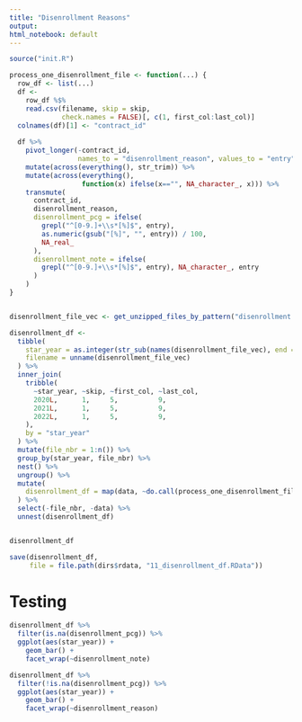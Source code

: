 ```yaml
---
title: "Disenrollment Reasons"
output:
html_notebook: default
---
```



```r
source("init.R")
```



```r
process_one_disenrollment_file <- function(...) {
  row_df <- list(...)
  df <-
    row_df %$%
    read.csv(filename, skip = skip,
             check.names = FALSE)[, c(1, first_col:last_col)]
  colnames(df)[1] <- "contract_id"
  
  df %>%
    pivot_longer(-contract_id,
                 names_to = "disenrollment_reason", values_to = "entry") %>%
    mutate(across(everything(), str_trim)) %>%
    mutate(across(everything(),
                  function(x) ifelse(x=="", NA_character_, x))) %>%
    transmute(
      contract_id,
      disenrollment_reason,
      disenrollment_pcg = ifelse(
        grepl("^[0-9.]+\\s*[%]$", entry),
        as.numeric(gsub("[%]", "", entry)) / 100,
        NA_real_
      ),
      disenrollment_note = ifelse(
        grepl("^[0-9.]+\\s*[%]$", entry), NA_character_, entry
      )
    )
}


disenrollment_file_vec <- get_unzipped_files_by_pattern("disenrollment.*csv$")

disenrollment_df <-
  tibble(
    star_year = as.integer(str_sub(names(disenrollment_file_vec), end = 4L)),
    filename = unname(disenrollment_file_vec)
  ) %>%
  inner_join(
    tribble(
      ~star_year, ~skip, ~first_col, ~last_col,
      2020L,      1,     5,          9,
      2021L,      1,     5,          9,
      2022L,      1,     5,          9,
    ),
    by = "star_year"
  ) %>%
  mutate(file_nbr = 1:n()) %>%
  group_by(star_year, file_nbr) %>%
  nest() %>%
  ungroup() %>%
  mutate(
    disenrollment_df = map(data, ~do.call(process_one_disenrollment_file, .x))
  ) %>%
  select(-file_nbr, -data) %>%
  unnest(disenrollment_df)


disenrollment_df
```


```r
save(disenrollment_df,
     file = file.path(dirs$rdata, "11_disenrollment_df.RData"))
```





# Testing

```r
disenrollment_df %>%
  filter(is.na(disenrollment_pcg)) %>%
  ggplot(aes(star_year)) +
    geom_bar() +
    facet_wrap(~disenrollment_note)

disenrollment_df %>%
  filter(!is.na(disenrollment_pcg)) %>%
  ggplot(aes(star_year)) +
    geom_bar() +
    facet_wrap(~disenrollment_reason)
```


